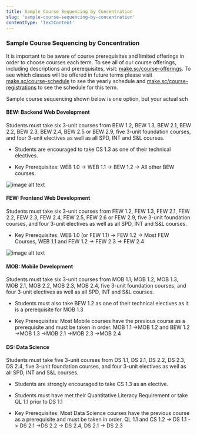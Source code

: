 ```yaml
---
title: Sample Course Sequencing by Concentration
slug: 'sample-course-sequencing-by-concentration'
contentType: 'TextContent'
---
```


### Sample Course Sequencing by Concentration

It is important to be aware of course prerequisites and limited offerings in order to choose courses
each term. To see all of our course offerings, including descriptions and prerequisites, visit:
[make.sc/course-offerings](http://make.sc/course-offerings). To see which classes will be offered in
future terms please visit [make.sc/course-schedule](make.sc/course-schedule) to see the yearly
schedule and [make.sc/course-registrations](make.sc/course-registrations) to see the schedule for
this term.

Sample course sequencing shown below is one option, but your actual sch

#### BEW: Backend Web Development

Students must take six 3-unit courses from BEW 1.2, BEW 1.3, BEW 2.1, BEW 2.2, BEW 2.3, BEW 2.4, BEW
2.5 or BEW 2.9, five 3-unit foundation courses, and four 3-unit electives as well as all SPD, INT
and S&L courses.

- Students are encouraged to take CS 1.3 as one of their technical electives.

- Key Prerequisites: WEB 1.0 -> WEB 1.1 -> BEW 1.2 -> All other BEW courses.

![image alt text](image_1.png)

#### FEW: Frontend Web Development

Students must take six 3-unit courses from FEW 1.2, FEW 1.3, FEW 2.1, FEW 2.2, FEW 2.3, FEW 2.4, FEW
2.5, FEW 2.6 or FEW 2.9, five 3-unit foundation courses, and four 3-unit electives as well as all
SPD, INT and S&L courses.

- Key Prerequisites: WEB 1.0 (or FEW 1.1) -> FEW 1.2 -> Most FEW Courses, WEB 1.1 and FEW 1.2 -> FEW
  2.3 -> FEW 2.4

![image alt text](image_2.png)

#### MOB: Mobile Development

Students must take six 3-unit courses from MOB 1.1, MOB 1.2, MOB 1.3, MOB 2.1, MOB 2.2, MOB 2.3, MOB
2.4, five 3-unit foundation courses, and four 3-unit electives as well as all SPD, INT and S&L
courses.

- Students must also take BEW 1.2 as one of their technical electives as it is a prerequisite for
  MOB 1.3

- Key Prerequisites: Most Mobile courses have the previous course as a prerequisite and must be
  taken in order. MOB 1.1 ->MOB 1.2 and BEW 1.2 ->MOB 1.3 ->MOB 2.1 ->MOB 2.3 ->MOB 2.4

#### DS: Data Science

Students must take five 3-unit courses from DS 1.1, DS 2.1, DS 2.2, DS 2.3, DS 2.4, five 3-unit
foundation courses, and four 3-unit electives as well as all SPD, INT and S&L courses.

- Students are strongly encouraged to take CS 1.3 as an elective.

- Students must have met their Quantitative Literacy Requirement or take QL 1.1 prior to DS 1.1

- Key Prerequisites: Most Data Science courses have the previous course as a prerequisite and must
  be taken in order. QL 1.1 and CS 1.2 -> DS 1.1 -> DS 2.1 ->DS 2.2 -> DS 2.4, DS 2.1 -> DS 2.3
